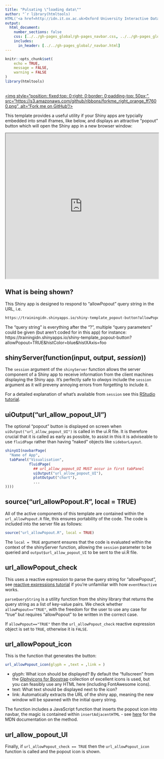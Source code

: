 ```yaml
---
title: "Pulsating \"loading data\""
author: "`r library(htmltools)
HTML('<a href=http://idn.it.ox.ac.uk>Oxford University Interactive Data Network</a>')`"
output: 
  html_document:
    number_sections: false
    css: [../../gh-pages_global/gh-pages_navbar.css, ../../gh-pages_global/custom-width.css]
    includes:
      in_header: [../../gh-pages_global/_navbar.html]
---
```

```r
knitr::opts_chunk$set(
	echo = TRUE,
	message = FALSE,
	warning = FALSE
)
library(htmltools)
```

<a href="https://github.com/martinjhnhadley/OxfordIDN_Shiny-App-Templates/tree/gh-pages/advanced-shiny-features/popout-button
" target="blank">  
<img style="position: fixed;top: 0;right: 0;border: 0;padding-top: 50px;",
             src="https://s3.amazonaws.com/github/ribbons/forkme_right_orange_ff7600.png",
             alt="Fork me on GitHub"/>
</a>

This template provides a useful utility if your Shiny apps are typcially embedded into small iframes, like below, and displays an attractive "popout" button which will open the Shiny app in a new browser window:

<iframe src="https://trainingidn.shinyapps.io/shiny-template_popout-button?allowPopout=TRUE" width="100%" height="480px"></iframe>

## What is being shown?

This Shiny app is designed to respond to "allowPopout" query string in the URL, i.e.

```HTML
https://trainingidn.shinyapps.io/shiny-template_popout-button?allowPopout=TRUE/
```

The "query string" is everything after the "?", multiple "query parameters" could be given (but aren't coded for in this app) for instance: https://trainingidn.shinyapps.io/shiny-template_popout-button?allowPopout=TRUE&histColor=blue&histXAxis=foo

## shinyServer(function(input, output, *session*))

The `session` argument of the `shinyServer` function allows the server component of a Shiny app to receive information from the client machines displaying the Shiny app. It's perfectly safe to *always* include the `session` argument as it will preveny annoying errors from forgetting to include it.

For a detailed explanation of what's available from `session` see this [RStudio tutorial](https://shiny.rstudio.com/articles/client-data.html).

## uiOutput("url_allow_popout_UI")

The optional "popout" button is displayed on screen when `uiOutput("url_allow_popout_UI")` is called in the ui.R file. It is therefore crucial that it is called as early as possible, to assist in this it is adviseable to use `fluidPage` rather than having "naked" objects like `sidebarLayout`.

```r
shinyUI(navbarPage(
  "Name of App",
  tabPanel("Visualisation",
           fluidPage(
             ## url_allow_popout_UI MUST occur in first tabPanel
             uiOutput("url_allow_popout_UI"),
             plotOutput("chart"),
             ...
))))
```

## source("url_allowPopout.R", local = TRUE)

All of the active components of this template are contained within the `url_allowPopout.R` file, this ensures portability of the code. The code is included into the server file as follows:

```r
source("url_allowPopout.R", local = TRUE)
```

The `local = TRUE` argument ensures that the code is evaluated within the context of the shinyServer function, allowing the `session` parameter to be queried and `output$url_allow_popout_UI` to be sent to the ui.R file.

## url_allowPopout_check

This uses a reactive expression to parse the query string for "allowPopout", see [reactive expressions tutorial](https://martinjhnhadley.github.io/OxfordIDN_Shiny-App-Templates/advanced-shiny-features/reactive-expressions/) if you're unfamiliar with how `eventReactive` works.

`parseQueryString` is a utility function from the shiny library that returns the query string as a list of key-value pairs. We check whether `allowPopout=="TRUE"`, with the freedom for the user to use any case for "true" but requires "allowPopout" to be written in the correct case.

If `allowPopout=="TRUE"` then the `url_allowPopout_check` reactive expression object is set to `TRUE`, otherwise it is `FALSE`.

## url_allowPopout_icon

This is the function that generates the button:

```r
url_allowPopout_icon(glyph = ,text = ,link = )
```

- glyph: What icon should be displayed? By default the "fullscreen" from the [Glphyicons for Boostrap](http://getbootstrap.com/components/) collection of excellent icons is used, but you can feasibly use any HTML here (including FontAwesome icons).
- text: What text should be displayed next to the icon?
- link: Automatically extracts the URL of the shiny app, meaning the new window will be spawned with the initial query string.

The function includes a JavaScript function that inserts the popout icon into navbar, the magic is contained within `insertAdjacentHTML` - see [here](https://developer.mozilla.org/en-US/docs/Web/API/Element/insertAdjacentHTML) for the MDN documentation on the method.

## url_allow_popout_UI

Finally, if `url_allowPopout_check == TRUE` then the `url_allowPopout_icon` function is called and the popout icon is shown. 